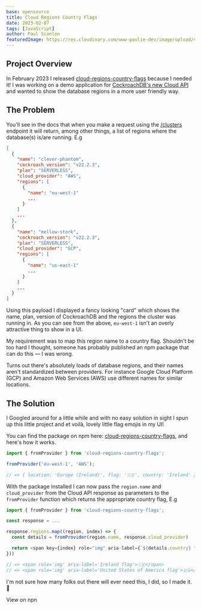 ```yaml
---
base: opensource
title: Cloud Regions Country Flags
date: 2023-02-07
tags: [JavaScript]
author: Paul Scanlon
featuredImage: https://res.cloudinary.com/www-paulie-dev/image/upload/v1675801642/paulie.dev/2023/02/cloud-regions-country-flags_krxqsh.jpg
---
```


## Project Overview

In February 2023 I released [cloud-regions-country-flags](https://www.npmjs.com/package/cloud-regions-country-flags)
because I needed it! I was working on a demo application for
[CockroachDB's new Cloud API](https://www.cockroachlabs.com/docs/api/cloud/v1#overview) and wanted to show the database
regions in a more user friendly way.

## The Problem

You'll see in the docs that when you make a request using the
[/clusters](https://www.cockroachlabs.com/docs/api/cloud/v1#get-/api/v1/clusters) endpoint it will return, among other
things, a list of regions where the database(s) is/are running. E.g

```json
[
  {
    "name": "clever-phantom",
    "cockroach_version": "v22.2.3",
    "plan": "SERVERLESS",
    "cloud_provider": "AWS",
    "regions": [
      {
        "name": "eu-west-1"
        ...
      }
    ]
    ...
  },
  {
    "name": "mellow-stork",
    "cockroach_version": "v22.2.3",
    "plan": "SERVERLESS",
    "cloud_provider": "GCP",
    "regions": [
      {
        "name": "us-east-1"
        ...
      }
    ]
    ...
  }
]
```

Using this payload I displayed a fancy looking "card" which shows the name, plan, version of CockroachDB and the regions
the cluster was running in. As you can see from the above, `eu-west-1` isn't an overly attractive thing to show in a UI.

My requirement was to map this region name to a country flag. Shouldn't be too hard I thought, someone has probably
published an npm package that can do this — I was wrong.

Turns out there's absolutely loads of database regions, and their names aren't standardized between providers. For
instance Google Cloud Platform (GCP) and Amazon Web Services (AWS) use different names for similar locations.

## The Solution

I Googled around for a little while and with no easy solution in sight I spun up this little project and et voilà,
lovely little flag emojis in my UI!

You can find the package on npm here:
[cloud-regions-country-flags](https://www.npmjs.com/package/cloud-regions-country-flags), and here's how it works.

```javascript
import { fromProvider } from 'cloud-regions-country-flags';

fromProvider('eu-west-1', 'AWS');

// => { location: 'Europe (Ireland)', flag: '🇮🇪', country: 'Ireland' }
```

With the package installed I can now pass the `region.name` and `cloud_provider` from the Cloud API response as
parameters to the `fromProvider` function which returns the appropriate country flag, E.g

```javascript
import { fromProvider } from 'cloud-regions-country-flags';

const response = ...

response.regions.map((region, index) => {
  const details = fromProvider(region.name, response.cloud_provider)

  return <span key={index} role="img" aria-label={`${details.country} flag`}>{details.flag}</span>
}))

// => <span role='img' aria-label='Ireland flag'>🇮🇪</span>
// => <span role='img' aria-label='United States of America flag'>🇺🇸</span>

```

I'm not sure how many folks out there will ever need this, I did, so I made it. 🕺

<CtaExternal href='https://www.npmjs.com/package/cloud-regions-country-flags'>View on npn </CtaExternal>

